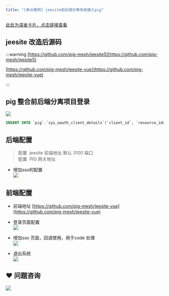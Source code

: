 ```yaml
---
title: "[单点案例] jeesite前后端分离系统接入pig"
---
```


[此处为语雀卡片，点击链接查看](https://www.yuque.com/docs/15032632#oDYpN)

## jeesite 改造后源码
:::warning
[https://github.com/pig-mesh/jeesite5](https://github.com/pig-mesh/jeesite5)

[https://github.com/pig-mesh/jeesite-vue](https://github.com/pig-mesh/jeesite-vue)

:::



## pig 整合前后端分离项目登录


![](https://minio.pigx.vip/alei/2023/01/5331045f8c867c6ae6c4e62aa6434850.png)



```sql
INSERT INTO `pig`.`sys_oauth_client_details`(`client_id`, `resource_ids`, `client_secret`, `scope`, `authorized_grant_types`, `web_server_redirect_uri`, `authorities`, `access_token_validity`, `refresh_token_validity`, `additional_information`, `autoapprove`, `create_time`, `update_time`, `create_by`, `update_by`) VALUES ('jeesite', '', 'jeesite', 'server', 'authorization_code', 'http://127.0.0.1:3100/sso', '', 168000000, 168000000, '', 'false', '2023-01-17 08:31:46', '2023-01-17 09:32:06', 'admin', 'admin');
```



## 后端配置


> 配置  jeesite 前端地址 默认 3100 端口  
配置  PIG 网关地址
>



+ 增加sso的配置  
![](https://minio.pigx.vip/alei/2023/01/eb241f5b203e21d5cb762f8886359f21.png)



## 前端配置


+ 前端地址 [https://github.com/pig-mesh/jeesite-vue](https://github.com/pig-mesh/jeesite-vue)



+  登录页面配置  
![](https://minio.pigx.vip/alei/2023/01/17ad9445a17f4acdb6fe47553c02e7bd.png) 
+  增加sso 页面，回调使用，用于code 处理  
![](https://minio.pigx.vip/alei/2023/01/bfe2b67054ec830b02ce60e9ffbc03e2.png) 
+  退出系统  
![](https://minio.pigx.vip/alei/2023/01/371c233f36a77003fdc48d5f3736f197.png) 

## ❤  问题咨询
![](https://cdn.nlark.com/yuque/0/2022/gif/283679/1662563973685-c22e9831-db66-42b5-973f-886d25d1e0e7.gif)

